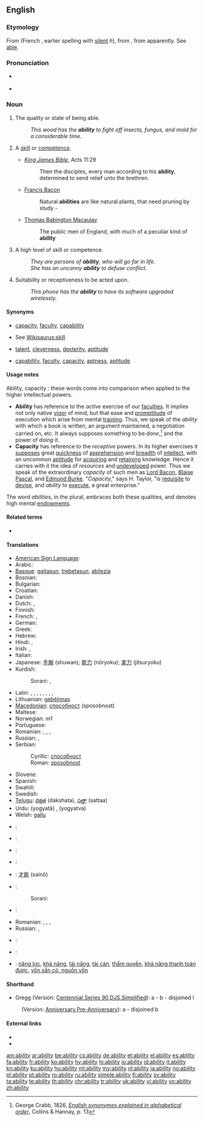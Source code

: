 {{slim-wikipedia|dab=ability}}
{{also|-ability}}
==English==

===Etymology===
From {{etyl|fro}} {{term|lang=fro|ableté}} (French {{term|lang=fr|habileté}}, earlier spelling {{term|lang=fr|habilité}} with [[silent]] ''h''), from {{etyl|la}} {{term|lang=la|habilitas||[[aptitude]], ability}}, from {{term|lang=la|habilis||apt, able}} apparently.  See [[able]].

===Pronunciation===
* {{a|US}} {{IPA|/əˈbɪlɪti/|/əˈbɪlɪɾi/}}
* {{audio|en-us-ability.ogg|Audio (US)}}

===Noun===
{{en-noun|abilit|ies|-}}

# {{uncountable}} The quality or state of being able.<!--; power to perform, whether physical, moral, intellectual, [[conventional]], or legal; capacity; skill or [[competence]] in doing; [[sufficiency]] of strength, skill, [[resources]], etc.; -- in the ''plural'', faculty, [[talent]].-->
#: ''This wood has the '''ability''' to fight off insects, fungus, and mold for a considerable time.''
# {{countable}} A [[skill]] or [[competence]].
#* {{rfdate}} ''[[w:King James Bible|King James Bible]]'', Acts 11:29
#*: Then the disciples, every man according to his '''ability''', determined to send relief unto the brethren.
#* {{rfdate}} [[w:Francis Bacon|Francis Bacon]]
#*: Natural '''abilities''' are like natural plants, that need pruning by study -
#* {{rfdate}} [[w:Thomas Babington Macaulay|Thomas Babington Macaulay]]
#*: The public men of England, with much of a peculiar kind of '''ability'''
# {{uncountable|countable}} A high level of skill or competence.
#: ''They are persons of '''ability''', who will go far in life.''
#: ''She has an uncanny '''ability''' to defuse conflict.''
# {{uncountable}} Suitability or receptiveness to be acted upon.
#: ''This phone has the '''ability''' to have its software upgraded wirelessly.''

====Synonyms====
* {{sense|quality or state of being able}} [[capacity]], [[faculty]], [[capability]]
* {{sense|a skill or competence}} See [[Wikisaurus:skill]]
* {{sense|high level of skill or capability}} [[talent]], [[cleverness]], [[dexterity]], [[aptitude]]
* {{sense|suitability or receptiveness to be acted upon}} [[capability]], [[faculty]], [[capacity]], [[aptness]], [[aptitude]]

====Usage notes====
Ability, capacity : these words come into comparison when applied to the higher intellectual powers.
* '''Ability''' has reference to the ''active'' exercise of our [[faculties]]. It implies not only native [[vigor]] of mind, but that ease and [[promptitude]] of execution which arise from mental [[training]]. Thus, we speak of the ''ability'' with which a book is written, an argument maintained, a negotiation carried on, etc. It always supposes something to be ''done'',<ref group="usage">George Crabb, 1826, ''[http://books.google.com/books?id=YEgSAAAAIAAJ&pg=PA13&lpg=PA13 English synonymes explained in alphabetical order]'', Collins & Hannay, p. 13</ref> and the power of ''doing'' it.
* '''Capacity''' has reference to the ''receptive'' powers. In its higher exercises it [[suppose]]s great [[quickness]] of [[apprehension]] and [[breadth]] of [[intellect]], with an uncommon [[aptitude]] for [[acquire|acquiring]] and [[retain]]ing knowledge. Hence it carries with it the idea of ''resources'' and [[undeveloped]] power. Thus we speak of the extraordinary ''capacity'' of such men as [[w:Francis Bacon|Lord Bacon]], [[w:Blaise Pascal|Blaise Pascal]], and [[w:Edmund Burke|Edmund Burke]]. "''Capacity''," says H. Taylor, "is [[requisite]] to [[devise]], and ''ability'' to [[execute]], a great enterprise."
The word ''abilities'', in the plural, embraces both these qualities, and denotes high mental [[endowments]].

<references group="usage"/>

====Related terms====
* {{l|en|able}}

====Translations====
{{trans-top|quality or state of being able}}
* [[American Sign Language]]: {{tø|ase|S@Sternumhigh-PalmDown-S@Sternumhigh-PalmDown S@Chesthigh-PalmDown-S@Chesthigh-PalmDown}}
* Arabic: {{Arab|[[القدرة]]}}
* [[Basque]]: [[gaitasun]], [[trebetasun]], [[abilezia]]
* Bosnian: {{t-|bs|sposobnost|f}}
* Bulgarian: {{t|bg|вещина, кадърност, ловкост}}
* Croatian: {{t-|hr|sposobnost|f}}
* Danish: {{t-|da|evne|c}}
* Dutch: {{t+|nl|vaardigheid}}, {{t+|nl|vermogen}}
* Finnish: {{t+|fi|kyky}}
* French: {{t+|fr|capacité|f}}, {{t+|fr|pouvoir|m}}
* German: {{t+|de|Fähigkeit|f}}
* Greek: {{t+|el|ικανότητα|f|tr=ikanotita}}
* Hebrew: {{t-|he|יכולת|f|tr=yakhólet}}
* Hindi: {{t+|hi|योग्यता|f|tr=yogyatā|xs=Hindi}}, {{t-|hi|योग्यत्व|m|tr=yogyatva|xs=Hindi}}
* Irish: {{t-|ga|ábaltacht|f|xs=Irish}}, {{t-|ga|cumas|m|xs=Irish}}
* Italian: {{t+|it|abilità|f}}
* Japanese: [[手腕]] (shuwan); [[能力]] (nōryoku); [[実力]] (jitsuryoku)
* Kurdish:
*: Sorani: {{t|ku|ده‌ره‌قه‌ت|tr=daraqat|sc=ku-Arab}}, {{t|ku|له‌ده‌س هاتن|tr=ladas hAtin|sc=ku-Arab}}
{{trans-mid}}
* Latin: {{t|la|prudentia|f}}, {{t|la|calliditas|f}}, {{t|la|calliditas|f}}, {{t|la|solertia|f}}, {{t-|la|ars|f}}, {{t-|la|ars|f}}, {{t-|la|ars|f}}, {{t-|la|scientia|f}}, {{t|la|sollers acumen}}
* Lithuanian: [[gebėjimas]] {{m}}
* [[Macedonian]]: [[способност]] (sposobnost)
* Maltese: {{t-|mt|abilità|f|xs=Maltese}}
* Norwegian: {{t|no|evne}} ''m1''
* Portuguese: {{t+|pt|habilidade}}
* Romanian: {{t|ro|putință|f}}, {{t|ro|capacitate|f}}, {{t|ro|iscusință}}, {{t|ro|abilitate|f}}
* Russian: {{t+|ru|возможность|f|tr=vozmóžnost'}}, {{t+|ru|способность|f|tr=sposóbnost'}}
* Serbian:
*: Cyrillic: [[способност]] {{f}}
*: Roman: [[sposobnost]] {{f}}
* Slovene: {{t-|sl|zmožnost|f}}
* Spanish: {{t+|es|habilidad|f}}
* Swahili: {{t+|sw|uwezo|xs=Swahili}}
* Swedish: {{t+|sv|förmåga|c}}
* [[Telugu]]: [[దక్షత]] (dakshata), [[సత్తా]] (sattaa)
* Urdu: {{ur-Arab|[[یوگیتا]]}} (yogyatā) {{f}}, {{ur-Arab|[[یوگیتو]]}} (yogyatva) {{m}}
* Welsh: [[gallu]]
{{trans-bottom}}

{{trans-top|a skill or competence}}
* {{ttbc|American Sign Language}}: {{tø|ase|S@Sternumhigh-PalmDown-S@Sternumhigh-PalmDown S@Chesthigh-PalmDown-S@Chesthigh-PalmDown}}
* {{ttbc|bg}}: {{t|bg|способност, умение, дарба}}
* {{ttbc|fr}}: {{t+|fr|habileté|f}}
* {{ttbc|it}}: {{t+|it|capacità|f}}
* {{ttbc|ja}}: [[才能]] (sainō)
* {{ttbc|ku}}:
*: Sorani: {{t|ku|توانا|tr=twAnA|sc=ku-Arab}}
{{trans-mid}}
* {{ttbc|mt}}: {{t-|mt|kapaċità|f|xs=Maltese}}
* Romanian: {{t|ro|abilitate|f}}, {{t|ro|iscusință|f}}, {{t|ro|îndemânare|f}}, {{t|ro|dibăcie|f}}
* Russian: {{t+|ru|способность|f|tr=sposóbnost'}}, {{t|ru|умение|n|tr=uménije}}
* {{ttbc|es}}: {{t+|es|capacidad|f}}
* {{ttbc|sw}}: {{t+|sw|uwezo|xs=Swahili}}
{{trans-bottom}}

{{trans-top|a high level of capability or skill}}
{{trans-mid}}
{{trans-bottom}}

{{trans-top|suitability or receptiveness to be acted on}}
{{trans-mid}}
{{trans-bottom}}

{{checktrans-top}}
* {{ttbc|vi}}: [[năng lực]], [[khả năng]], [[tài năng]], [[tài cán]], [[thẩm quyền]], [[khả năng thanh toán được]], [[vốn sẵn có, nguồn vốn]]
{{trans-bottom}}

====Shorthand====
* Gregg (Version: [[w:Gregg Shorthand#Centennial Gregg shorthand|Centennial]],[[w:Gregg Shorthand#Series 90 Gregg shorthand|Series 90]],[[w:Gregg Shorthand#Diamond Jubilee Gregg shorthand|DJS]],[[w:Gregg Shorthand#Simplified Gregg shorthand|Simplified]]): a - b - disjoined l
: (Version: [[w:Gregg Shorthand#Anniversary Gregg shorthand|Anniversary]],[[w:Gregg Shorthand#Pre-Anniversary Gregg shorthand|Pre-Anniversary]]): a - disjoined b

====External links====
* {{R:Webster 1913}}
* {{R:Century 1911}}

[[am:ability]]
[[ar:ability]]
[[be:ability]]
[[cs:ability]]
[[de:ability]]
[[et:ability]]
[[el:ability]]
[[es:ability]]
[[fa:ability]]
[[fr:ability]]
[[ko:ability]]
[[hy:ability]]
[[hi:ability]]
[[io:ability]]
[[id:ability]]
[[it:ability]]
[[kn:ability]]
[[ku:ability]]
[[hu:ability]]
[[ml:ability]]
[[my:ability]]
[[nl:ability]]
[[ja:ability]]
[[no:ability]]
[[pl:ability]]
[[pt:ability]]
[[ro:ability]]
[[ru:ability]]
[[simple:ability]]
[[fi:ability]]
[[sv:ability]]
[[ta:ability]]
[[te:ability]]
[[th:ability]]
[[chr:ability]]
[[tr:ability]]
[[uk:ability]]
[[vi:ability]]
[[vo:ability]]
[[zh:ability]]